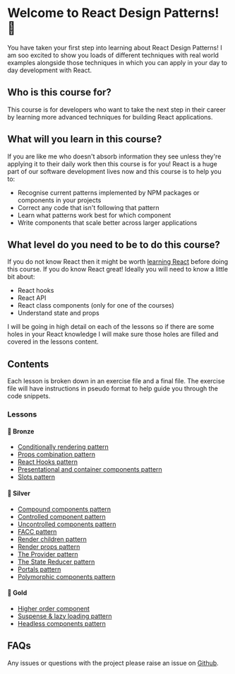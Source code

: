 
<Meta title="Introduction/01 - Welcome" />

# Welcome to React Design Patterns! 🥳

You have taken your first step into learning about React Design Patterns! I am soo excited to show you loads of different
techniques with real world examples alongside those techniques in which you can apply in your day to day development with React.

## Who is this course for?

This course is for developers who want to take the next step in their career by learning more advanced
techniques for building React applications.

## What will you learn in this course?

If you are like me who doesn't absorb information they see unless they're applying it to their daily work then this course is for you! React is a huge part of our software development lives now and this course is to help you to:

- Recognise current patterns implemented by NPM packages or components in your projects
- Correct any code that isn't following that pattern
- Learn what patterns work best for which component
- Write components that scale better across larger applications

## What level do you need to be to do this course?

If you do not know React then it might be worth [learning React](https://react.dev/) before doing this course. If you do know React great! Ideally you will need to know a little bit about:

- React hooks
- React API
- React class components (only for one of the courses)
- Understand state and props

I will be going in high detail on each of the lessons so if there are some holes in your React knowledge I will make sure those holes are filled and covered in the lessons content.

## Contents

Each lesson is broken down in an exercise file and a final file. The exercise file will have instructions in pseudo format to help guide you through the code snippets.

### Lessons

#### 🥉 Bronze

- [Conditionally rendering pattern](?path=/docs/lessons-🥉-bronze-conditional-rendering-pattern-01-lesson--docs)
- [Props combination pattern](?path=/docs/lessons-🥉-bronze-props-combination-pattern-01-lesson--docs)
- [React Hooks pattern](?path=/docs/lessons-🥉-bronze-hooks-pattern-01-lesson--docs)
- [Presentational and container components pattern](?path=/docs/lessons-🥉-bronze-presentational-container-pattern-01-lesson--docs)
- [Slots pattern](?path=/docs/lessons-🥉-bronze-slots-01-lesson--docs)

#### 🥈 Silver

- [Compound components pattern](?path=/docs/lessons-🥈-Silver-compound-components-pattern-01-lesson--docs)
- [Controlled component pattern](?path=/docs/lessons-🥈-Silver-controlled-components-pattern-01-lesson--docs)
- [Uncontrolled components pattern](?path=/docs/lessons-🥈-silver-uncontrolled-components-01-lesson--docs)
- [FACC pattern](?path=/docs/lessons-🥈-silver-facc-pattern-01-lesson--docs)
- [Render children pattern](?path=/docs/lessons-🥈-silver-render-children-pattern-01-lesson--docs)
- [Render props pattern](?path=/docs/lessons-🥈-Silver-render-props-pattern-01-lesson--docs)
- [The Provider pattern](?path=/docs/lessons-🥈-Silver-provider-pattern-01-lesson--docs)
- [The State Reducer pattern](?path=/docs/lessons-🥈-Silver-state-reducer-pattern-01-lesson--docs)
- [Portals pattern](?path=/docs/lessons-🥈-Silver-portals-01-lesson--docs)
- [Polymorphic components pattern](?path=/docs/lessons-🥈-silver-polymorphic-components-01-lesson--docs)

#### 🥇 Gold

- [Higher order component](?path=/docs/lessons-🥇-gold-higher-order-components-pattern-01-lesson--docs)
- [Suspense & lazy loading pattern](?path=/docs/lessons-🥇-gold-suspense-lazy-loading-01-lesson--docs)
- [Headless components pattern](?path=/docs/lessons-🥇-gold-headless-components-01-lesson--docs)

## FAQs

Any issues or questions with the project please raise an issue on [Github](https://github.com/code-mattclaffey/react-design-patterns/issues).
